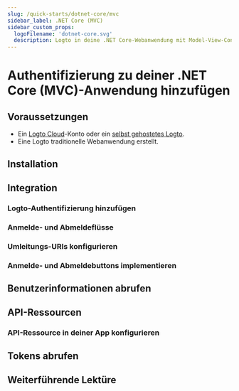 ```yaml
---
slug: /quick-starts/dotnet-core/mvc
sidebar_label: .NET Core (MVC)
sidebar_custom_props:
  logoFilename: 'dotnet-core.svg'
  description: Logto in deine .NET Core-Webanwendung mit Model-View-Controller (MVC) integrieren.
---
```




# Authentifizierung zu deiner .NET Core (MVC)-Anwendung hinzufügen

<GuideTip />

## Voraussetzungen

- Ein [Logto Cloud](https://cloud.logto.io)-Konto oder ein [selbst gehostetes Logto](/introduction/set-up-logto-oss).
- Eine Logto traditionelle Webanwendung erstellt.

## Installation

<Installation />

## Integration

### Logto-Authentifizierung hinzufügen

<AddAuthentication />

### Anmelde- und Abmeldeflüsse

<SignInAndSignOutFlows />

### Umleitungs-URIs konfigurieren

<ConfigureRedirectUris />

### Anmelde- und Abmeldebuttons implementieren

<ImplementButtons />

<Checkpoint />

## Benutzerinformationen abrufen

<GetUserInformation />

## API-Ressourcen

<ApiResourcesDescription />

### API-Ressource in deiner App konfigurieren

<ConfigureApiResources />

## Tokens abrufen

<FetchTokens />

## Weiterführende Lektüre

<FurtherReadings />
